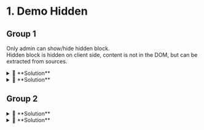 
# 1. Demo Hidden

## Group 1

Only admin can show/hide hidden block.  
Hidden block is hidden on client side, content is not in the DOM, but can be extracted from sources.

<Hidden until="101">
  <details>
    <summary>🙌 **Solution**</summary>
    <div>
```bash
echo foo
```
    </div>
  </details>
</Hidden>
<Hidden until="102" label="Hidden with custom label.">
  <details>
    <summary>🙌 **Solution**</summary>
    <div>![coucou](./assets/dino-coucou.png)</div>
  </details>
</Hidden>

## Group 2

<Hidden until="101" group="group-2">
  <details>
    <summary>🙌 **Solution**</summary>
    <div>
```bash
echo foo
```
    </div>
  </details>
</Hidden>
<Hidden until="102" group="group-2">
  <details>
    <summary>🙌 **Solution**</summary>
    <div>![coucou](./assets/dino-coucou.png)</div>
  </details>
</Hidden>
